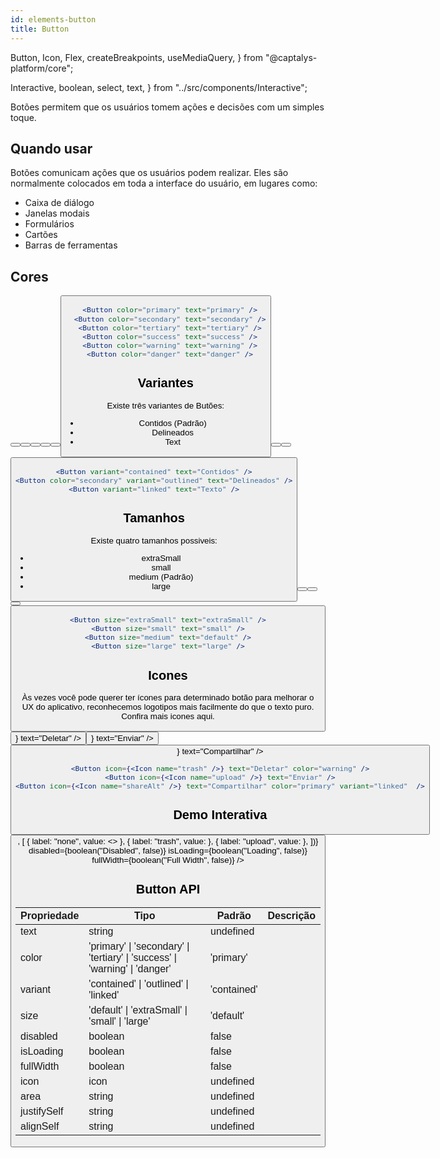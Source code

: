 ```yaml
---
id: elements-button
title: Button
---
```


  Button,
  Icon,
  Flex,
  createBreakpoints,
  useMediaQuery,
} from "@captalys-platform/core";

  Interactive,
  boolean,
  select,
  text,
} from "../src/components/Interactive";


Botões permitem que os usuários tomem ações e decisões com um simples toque.

## Quando usar

Botões comunicam ações que os usuários podem realizar. Eles são normalmente colocados em toda a interface do usuário, em lugares como:

- Caixa de diálogo
- Janelas modais
- Formulários
- Cartões
- Barras de ferramentas

## Cores

<Flex gap="xs" mb="xl">
  <Flex flexDirection="row" gap="xs">
    <Button color="primary" text="primary" />
    <Button color="secondary" text="secondary" />
    <Button color="tertiary" text="tertiary" />
  </Flex>
  <Flex flexDirection="row" gap="xs">
    <Button color="success" text="success" />
    <Button color="warning" text="warning" />
    <Button color="danger" text="danger" />
  </Flex>
</Flex>

```jsx
  <Button color="primary" text="primary" />
  <Button color="secondary" text="secondary" />
  <Button color="tertiary" text="tertiary" />
  <Button color="success" text="success" />
  <Button color="warning" text="warning" />
  <Button color="danger" text="danger" />
```

## Variantes

Existe três variantes de Butões:

- Contidos (Padrão)
- Delineados
- Text

<Flex flexDirection="row" alignItems="center" gap="xs" mb="xl">
  <Button variant="contained" text="Contidos" />
  <Button color="secondary" variant="outlined" text="Delineados" />
  <Button variant="linked" text="Texto" />
</Flex>

```jsx
<Button variant="contained" text="Contidos" />
<Button color="secondary" variant="outlined" text="Delineados" />
<Button variant="linked" text="Texto" />
```

## Tamanhos

Existe quatro tamanhos possiveis:

- extraSmall
- small
- medium (Padrão)
- large

<Flex flexDirection="row" alignItems="center" gap="xs" mb="xl">
  <Button size="extraSmall" text="extraSmall" />
  <Button size="small" text="small" />
  <Button size="medium" text="default" />
  <Button size="large" text="large" />
</Flex>

```jsx
<Button size="extraSmall" text="extraSmall" />
<Button size="small" text="small" />
<Button size="medium" text="default" />
<Button size="large" text="large" />
```

## Icones

Às vezes você pode querer ter ícones para determinado botão para melhorar o UX do aplicativo, reconhecemos logotipos mais facilmente do que o texto puro. Confira mais icones <Link to="/docs/elements-icon">aqui</Link>.

<Flex flexDirection="row" alignItems="center" gap="xs" mb="xl">
  <Button color="warning" icon={<Icon name="trash" />} text="Deletar" />
  <Button icon={<Icon name="upload" />} text="Enviar" />
  <Button
    color="primary"
    variant="linked"
    icon={<Icon name="shareAlt" />}
    text="Compartilhar"
  />
</Flex>

```jsx
<Button icon={<Icon name="trash" />} text="Deletar" color="warning" />
<Button icon={<Icon name="upload" />} text="Enviar" />
<Button icon={<Icon name="shareAlt" />} text="Compartilhar" color="primary" variant="linked"  />
```

## Demo Interativa

<Interactive>
  <Button
    text={text("Text", "Hello World")}
    color={select("Color", "primary", [
      "primary",
      "secondary",
      "tertiary",
      "success",
      "warning",
      "danger",
    ])}
    variant={select("Variant", "contained", [
      "contained",
      "outlined",
      "linked",
    ])}
    size={select("Size", "default", [
      "default",
      "extraSmall",
      "small",
      "large",
    ])}
    icon={select("Icon", <></>, [
      { label: "none", value: <></> },
      { label: "trash", value: <Icon name="trash" /> },
      { label: "upload", value: <Icon name="upload" /> },
    ])}
    disabled={boolean("Disabled", false)}
    isLoading={boolean("Loading", false)}
    fullWidth={boolean("Full Width", false)}
  />
</Interactive>

## Button API

| Propriedade | Tipo                                                                         | Padrão      | Descrição |
| ----------- | ---------------------------------------------------------------------------- | ----------- | --------- |
| text        | string                                                                       | undefined   |           |
| color       | 'primary' \| 'secondary' \| 'tertiary' \| 'success' \| 'warning' \| 'danger' | 'primary'   |           |
| variant     | 'contained' \| 'outlined' \| 'linked'                                        | 'contained' |           |
| size        | 'default' \| 'extraSmall' \| 'small' \| 'large'                              | 'default'   |           |
| disabled    | boolean                                                                      | false       |           |
| isLoading   | boolean                                                                      | false       |           |
| fullWidth   | boolean                                                                      | false       |           |
| icon        | icon                                                                         | undefined   |           |
| area        | string                                                                       | undefined   |           |
| justifySelf | string                                                                       | undefined   |           |
| alignSelf   | string                                                                       | undefined   |           |
